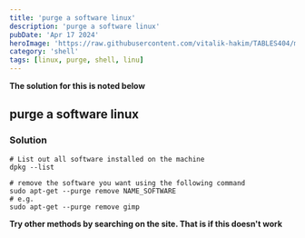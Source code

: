---
title: 'purge a software linux'
description: 'purge a software linux'
pubDate: 'Apr 17 2024'
heroImage: 'https://raw.githubusercontent.com/vitalik-hakim/TABLES404/main/error_b/SHELL.jpg'
category: 'shell'
tags: [linux, purge, shell, linu]
---

**The solution for this is noted below**

## purge a software linux

### Solution

```shell
# List out all software installed on the machine
dpkg --list

# remove the software you want using the following command 
sudo apt-get --purge remove NAME_SOFTWARE
# e.g.
sudo apt-get --purge remove gimp
```
**Try other methods by searching on the site. That is if this doesn't work**
